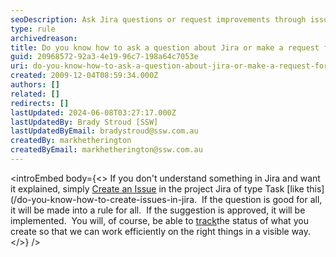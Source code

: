 ```yaml
---
seoDescription: Ask Jira questions or request improvements through issue creation, which can be transformed into rules for all users.
type: rule
archivedreason:
title: Do you know how to ask a question about Jira or make a request for a Jira improvement?
guid: 20968572-92a3-4e19-96c7-198a64c7053e
uri: do-you-know-how-to-ask-a-question-about-jira-or-make-a-request-for-a-jira-improvement
created: 2009-12-04T08:59:34.000Z
authors: []
related: []
redirects: []
lastUpdated: 2024-06-08T03:27:17.000Z
lastUpdatedBy: Brady Stroud [SSW]
lastUpdatedByEmail: bradystroud@ssw.com.au
createdBy: markhetherington
createdByEmail: markhetherington@ssw.com.au
---
```


<introEmbed
  body={<>
If you don't understand something in Jira and want it explained, simply [Create an Issue](/do-you-know-how-to-ask-a-question-about-jira-or-make-a-request-for-a-jira-improvement) in the project Jira of type Task [like this](/do-you-know-how-to-create-issues-in-jira.  If the question is good for all, it will be made into a rule for all.  If the suggestion is approved, it will be implemented.  You will, of course, be able to [track](/do-you-know-how-to-track-requests-in-jira)the status of what you create so that we can work efficiently on the right things in a visible way.
  </>}
/>
